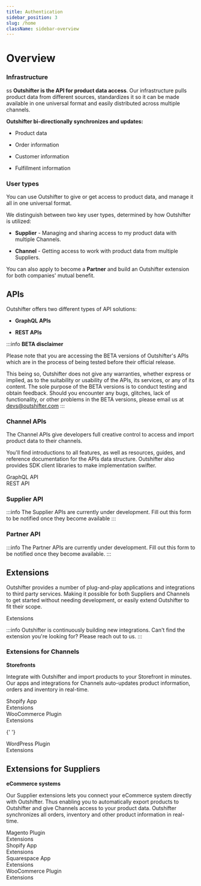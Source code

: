 ```yaml
---
title: Authentication
sidebar_position: 3
slug: /home
className: sidebar-overview
---
```


# Overview

### Infrastructure
ss
**Outshifter is the API for product data access**. Our infrastructure pulls
product data from different sources, standardizes it so it can be made available
in one universal format and easily distributed across multiple channels.

**Outshifter bi-directionally synchronizes and updates:**

- Product data

- Order information

- Customer information

- Fulfillment information

### User types

You can use Outshifter to give or get access to product data, and manage it all
in one universal format.

We distinguish between two key user types, determined by how Outshifter is
utilized:

- **Supplier** - Managing and sharing access to my product data with multiple
  Channels.

- **Channel** - Getting access to work with product data from multiple
  Suppliers.

You can also apply to become a **Partner** and build an Outshifter extension for
both companies' mutual benefit.

## APIs

Outshifter offers two different types of API solutions:

- **GraphQL APIs**

- **REST APIs**

:::info **BETA disclaimer**

Please note that you are accessing the BETA versions of Outshifter's APIs which
are in the process of being tested before their official release.

This being so, Outshifter does not give any warranties, whether express or
implied, as to the suitability or usability of the APIs, its services, or any of
its content. The sole purpose of the BETA versions is to conduct testing and
obtain feedback. Should you encounter any bugs, glitches, lack of functionality,
or other problems in the BETA versions, please email us at devs@outshifter.com
:::

### Channel APIs

The Channel APIs give developers full creative control to access and import
product data to their channels.

You'll find introductions to all features, as well as resources, guides, and
reference documentation for the APIs data structure. Outshifter also provides
SDK client libraries to make implementation swifter.

<div class="homepage-section two-cols">
  <div class="section-content">
    <a class="homepage-card1">
      <div class="card-content">
        <div class="title">GraphQL API</div>
      </div>
    </a>
  </div>
</div>

<div class="homepage-section two-cols">
  <div class="section-content">
    <a class="homepage-card1">
      <div class="card-content">
        <div class="title">REST API</div>
      </div>
    </a>
  </div>
</div>

### Supplier API

:::info The Supplier APIs are currently under development. Fill out this form to
be notified once they become available :::

### Partner API

:::info The Partner APIs are currently under development. Fill out this form to
be notified once they become available. :::

## Extensions

Outshifter provides a number of plug-and-play applications and integrations to
third party services. Making it possible for both Suppliers and Channels to get
started without needing development, or easily extend Outshifter to fit their
scope.

<div class="homepage-section two-cols">
  <div class="section-content">
    <a class="homepage-card1">
      <div class="card-content">
        <div class="title">Extensions</div>
      </div>
    </a>
  </div>
</div>

:::info Outshifter is continuously building new integrations. Can't find the
extension you're looking for? Please reach out to us. :::

### Extensions for Channels

**Storefronts**

Integrate with Outshifter and import products to your Storefront in minutes. Our
apps and integrations for Channels auto-updates product information, orders and
inventory in real-time.

<div class="homepage-section two-cols">
  <div class="section-content">
    <a class="homepage-card1">
      <div class="card-content">
        <div class="title">Shopify App</div>
        <div class="description">Extensions</div>
      </div>
    </a>
  </div>
</div>

<div class="homepage-section two-cols">
  <div class="section-content">
    <a class="homepage-card1">
      <div class="card-content">
        <div class="title">WooCommerce Plugin</div>
        <div class="description">Extensions</div>
      </div>
    </a>
  </div>
</div>

{' '}

<div class="homepage-section two-cols">
  <div class="section-content">
    <a class="homepage-card1">
      <div class="card-content">
        <div class="title">WordPress Plugin</div>
        <div class="description">Extensions</div>
      </div>
    </a>
  </div>
</div>

## Extensions for Suppliers

**eCommerce systems**

Our Supplier extensions lets you connect your eCommerce system directly with
Outshifter. Thus enabling you to automatically export products to Outshifter and
give Channels access to your product data. Outshifter synchronizes all orders,
inventory and other product information in real-time.

<div class="homepage-section two-cols">
  <div class="section-content">
    <a class="homepage-card1">
      <div class="card-content">
        <div class="title">Magento Plugin</div>
        <div class="description">Extensions</div>
      </div>
    </a>
  </div>
</div>

<div class="homepage-section two-cols">
  <div class="section-content">
    <a class="homepage-card1">
      <div class="card-content">
        <div class="title">Shopify App</div>
        <div class="description">Extensions</div>
      </div>
    </a>
  </div>
</div>

<div class="homepage-section two-cols">
  <div class="section-content">
    <a class="homepage-card1">
      <div class="card-content">
        <div class="title">Squarespace App</div>
        <div class="description">Extensions</div>
      </div>
    </a>
  </div>
</div>

<div class="homepage-section two-cols">
  <div class="section-content">
    <a class="homepage-card1">
      <div class="card-content">
        <div class="title">WooCommerce Plugin</div>
        <div class="description">Extensions</div>
      </div>
    </a>
  </div>
</div>
